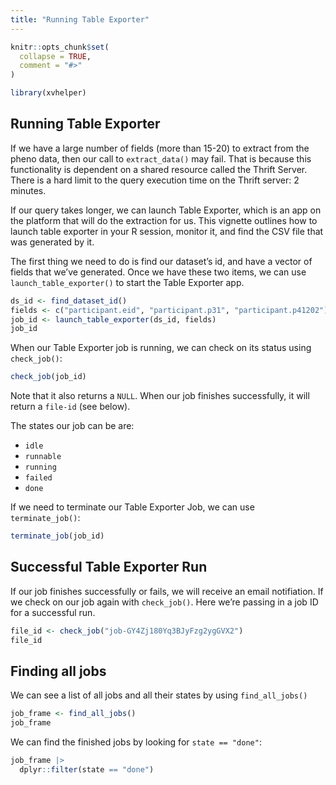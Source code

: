 ```yaml
---
title: "Running Table Exporter"
---
```


```r
knitr::opts_chunk$set(
  collapse = TRUE,
  comment = "#>"
)
```

```r
library(xvhelper)
```

## Running Table Exporter

If we have a large number of fields (more than 15-20) to extract from the pheno data, then our call to `extract_data()` may fail. That is because this functionality is dependent on a shared resource called the Thrift Server. There is a hard limit to the query execution time on the Thrift server: 2 minutes.

If our query takes longer, we can launch Table Exporter, which is an app on the platform that will do the extraction for us. This vignette outlines how to launch table exporter in your R session, monitor it, and find the CSV file that was generated by it.

The first thing we need to do is find our dataset's id, and have a vector of fields that we've generated. Once we have these two items, we can use `launch_table_exporter()` to start the Table Exporter app. 

```r
ds_id <- find_dataset_id()
fields <- c("participant.eid", "participant.p31", "participant.p41202")
job_id <- launch_table_exporter(ds_id, fields)
job_id
```

When our Table Exporter job is running, we can check on its status using `check_job()`:

```r
check_job(job_id)
```

Note that it also returns a `NULL`. When our job finishes successfully, it will return a `file-id` (see below).

The states our job can be are:

- `idle` 
- `runnable`
- `running`
- `failed`
- `done`

If we need to terminate our Table Exporter Job, we can use `terminate_job()`:

```r
terminate_job(job_id)
```

## Successful Table Exporter Run

If our job finishes successfully or fails, we will receive an email notifiation. If we check on our job again with `check_job()`. Here we're passing in a job ID for a successful run.

```r
file_id <- check_job("job-GY4Zj180Yq3BJyFzg2ygGVX2")
file_id
```

## Finding all jobs

We can see a list of all jobs and all their states by using `find_all_jobs()`

```r
job_frame <- find_all_jobs()
job_frame
```

We can find the finished jobs by looking for `state == "done"`:

```r
job_frame |>
  dplyr::filter(state == "done")
```

